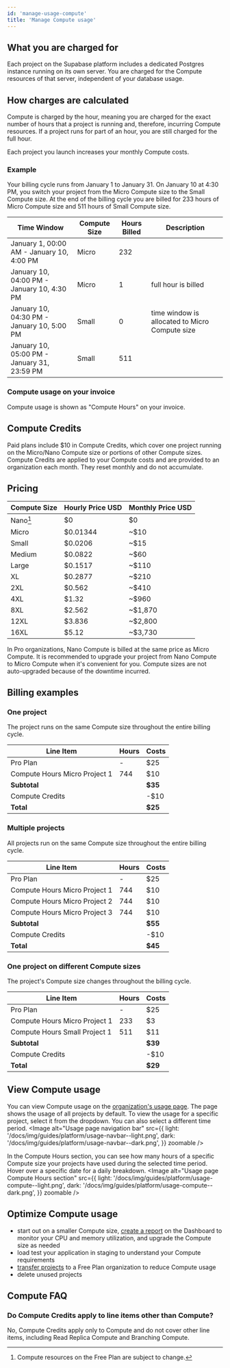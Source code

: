 ```yaml
---
id: 'manage-usage-compute'
title: 'Manage Compute usage'
---
```


## What you are charged for
Each project on the Supabase platform includes a dedicated Postgres instance running on its own server. You are charged for the Compute resources of that server, independent of your database usage.

## How charges are calculated
Compute is charged by the hour, meaning you are charged for the exact number of hours that a project is running and, therefore, incurring Compute resources. If a project runs for part of an hour, you are still charged for the full hour.

<Admonition type="caution">
  Each project you launch increases your monthly Compute costs.
</Admonition>

### Example
Your billing cycle runs from January 1 to January 31. On January 10 at 4:30 PM, you switch your project from the Micro Compute size to the Small Compute size. At the end of the billing cycle you are billed for 233 hours of Micro Compute size and 511 hours of Small Compute size.

| Time Window                                 | Compute Size | Hours Billed | Description                                    |
|---------------------------------------------|--------------|--------------|------------------------------------------------|
| January 1, 00:00 AM - January 10, 4:00 PM   | Micro        | 232          |                                                |
| January 10, 04:00 PM - January 10, 4:30 PM  | Micro        | 1            | full hour is billed                            |
| January 10, 04:30 PM - January 10, 5:00 PM  | Small        | 0            | time window is allocated to Micro Compute size |
| January 10, 05:00 PM - January 31, 23:59 PM | Small        | 511          |                                                |

### Compute usage on your invoice
 Compute usage is shown as "Compute Hours" on your invoice.

## Compute Credits
Paid plans include $10 in Compute Credits, which cover one project running on the Micro/Nano Compute size or portions of other Compute sizes. Compute Credits are applied to your Compute costs and are provided to an organization each month. They reset monthly and do not accumulate.

## Pricing
| Compute Size | Hourly Price USD | Monthly Price USD |
|--------------|------------------|-------------------|
| Nano[^1]     | $0               | $0                |
| Micro        | $0.01344         | ~$10              |
| Small        | $0.0206          | ~$15              |
| Medium       | $0.0822          | ~$60              |
| Large        | $0.1517          | ~$110             |
| XL           | $0.2877          | ~$210             |
| 2XL          | $0.562           | ~$410             |
| 4XL          | $1.32            | ~$960             |
| 8XL          | $2.562           | ~$1,870           |
| 12XL         | $3.836           | ~$2,800           |
| 16XL         | $5.12            | ~$3,730           |

[^1]: Compute resources on the Free Plan are subject to change.

<Admonition type="note" label="Nano Compute size in Pro organizations">
  In Pro organizations, Nano Compute is billed at the same price as Micro Compute. It is recommended to upgrade your project from Nano Compute to Micro Compute when it's convenient for you. Compute sizes are not auto-upgraded because of the downtime incurred.
</Admonition>

## Billing examples
### One project
The project runs on the same Compute size throughout the entire billing cycle.

| Line Item                     | Hours | Costs   |
|-------------------------------|-------|---------|
| Pro Plan                      | -     | $25     |
| Compute Hours Micro Project 1 | 744   | $10     |
| **Subtotal**                  |       | **$35** |
| Compute Credits               |       | -$10    |
| **Total**                     |       | **$25** |

### Multiple projects
All projects run on the same Compute size throughout the entire billing cycle.

| Line Item                     | Hours | Costs   |
|-------------------------------|-------|---------|
| Pro Plan                      | -     | $25     |
| Compute Hours Micro Project 1 | 744   | $10     |
| Compute Hours Micro Project 2 | 744   | $10     |
| Compute Hours Micro Project 3 | 744   | $10     |
| **Subtotal**                  |       | **$55** |
| Compute Credits               |       | -$10    |
| **Total**                     |       | **$45** |

### One project on different Compute sizes
The project's Compute size changes throughout the billing cycle.

| Line Item                     | Hours | Costs   |
|-------------------------------|-------|---------|
| Pro Plan                      | -     | $25     |
| Compute Hours Micro Project 1 | 233   | $3      |
| Compute Hours Small Project 1 | 511   | $11     |
| **Subtotal**                  |       | **$39** |
| Compute Credits               |       | -$10    |
| **Total**                     |       | **$29** |

## View Compute usage
You can view Compute usage on the [organization's usage page](https://supabase.com/dashboard/org/_/usage). The page shows the usage of all projects by default. To view the usage for a specific project, select it from the dropdown. You can also select a different time period.
<Image
  alt="Usage page navigation bar"
  src={{
    light: '/docs/img/guides/platform/usage-navbar--light.png',
    dark: '/docs/img/guides/platform/usage-navbar--dark.png',
  }}
  zoomable
/>

In the Compute Hours section, you can see how many hours of a specific Compute size your projects have used during the selected time period. Hover over a specific date for a daily breakdown.
<Image
  alt="Usage page Compute Hours section"
  src={{
    light: '/docs/img/guides/platform/usage-compute--light.png',
    dark: '/docs/img/guides/platform/usage-compute--dark.png',
  }}
  zoomable
/>

## Optimize Compute usage
- start out on a smaller Compute size, [create a report](https://supabase.com/dashboard/project/_/reports) on the Dashboard to monitor your CPU and memory utilization, and upgrade the Compute size as needed
- load test your application in staging to understand your Compute requirements
- [transfer projects](/docs/guides/platform/project-transfer) to a Free Plan organization to reduce Compute usage
- delete unused projects

## Compute FAQ
### Do Compute Credits apply to line items other than Compute?
No, Compute Credits apply only to Compute and do not cover other line items, including Read Replica Compute and Branching Compute.